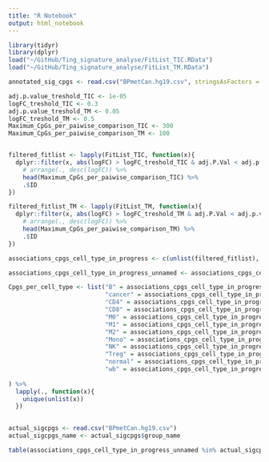 ```yaml
---
title: "R Notebook"
output: html_notebook
---
```



```r
library(tidyr)
library(dplyr)
load("~/GitHub/Ting_signature_analyse/FitList_TIC.RData")
load("~/GitHub/Ting_signature_analyse/FitList_TM.RData")

annotated_sig_cpgs <- read.csv("BPmetCan.hg19.csv", stringsAsFactors = F)
```

```r
adj.p.value_treshold_TIC <- 1e-05
logFC_treshold_TIC <- 0.3
adj.p.value_treshold_TM <- 0.05
logFC_treshold_TM <- 0.5
Maximum_CpGs_per_paiwise_comparison_TIC <- 300
Maximum_CpGs_per_paiwise_comparison_TM <- 100


filtered_fitlist <- lapply(FitList_TIC, function(x){
  dplyr::filter(x, abs(logFC) > logFC_treshold_TIC & adj.P.Val < adj.p.value_treshold_TIC) %>% 
    # arrange(., desc(logFC)) %>%
    head(Maximum_CpGs_per_paiwise_comparison_TIC) %>% 
    .$ID
})

filtered_fitlist_TM <- lapply(FitList_TM, function(x){
  dplyr::filter(x, abs(logFC) > logFC_treshold_TM & adj.P.Val < adj.p.value_treshold_TM) %>% 
    # arrange(., desc(logFC)) %>%
    head(Maximum_CpGs_per_paiwise_comparison_TM) %>%
    .$ID
})
```

```r
associations_cpgs_cell_type_in_progress <- c(unlist(filtered_fitlist), unlist(filtered_fitlist_TM))

associations_cpgs_cell_type_in_progress_unnamed <- associations_cpgs_cell_type_in_progress[!duplicated(associations_cpgs_cell_type_in_progress)]

Cpgs_per_cell_type <- list("B" = associations_cpgs_cell_type_in_progress[stringr::str_detect(names(associations_cpgs_cell_type_in_progress), "B")],
                           "cancer" = associations_cpgs_cell_type_in_progress[stringr::str_detect(names(associations_cpgs_cell_type_in_progress), "cancer")],
                           "CD4" = associations_cpgs_cell_type_in_progress[stringr::str_detect(names(associations_cpgs_cell_type_in_progress), "CD4")],
                           "CD8" = associations_cpgs_cell_type_in_progress[stringr::str_detect(names(associations_cpgs_cell_type_in_progress), "CD8")],
                           "M0" = associations_cpgs_cell_type_in_progress[stringr::str_detect(names(associations_cpgs_cell_type_in_progress), "M0")],
                           "M1" = associations_cpgs_cell_type_in_progress[stringr::str_detect(names(associations_cpgs_cell_type_in_progress), "M1")],
                           "M2" = associations_cpgs_cell_type_in_progress[stringr::str_detect(names(associations_cpgs_cell_type_in_progress), "M2")],
                           "Mono" = associations_cpgs_cell_type_in_progress[stringr::str_detect(names(associations_cpgs_cell_type_in_progress), "Mono")],
                           "NK" = associations_cpgs_cell_type_in_progress[stringr::str_detect(names(associations_cpgs_cell_type_in_progress), "NK")],
                           "Treg" = associations_cpgs_cell_type_in_progress[stringr::str_detect(names(associations_cpgs_cell_type_in_progress), "Treg")],
                           "normal" = associations_cpgs_cell_type_in_progress[stringr::str_detect(names(associations_cpgs_cell_type_in_progress), "normal")],
                           "wb" = associations_cpgs_cell_type_in_progress[stringr::str_detect(names(associations_cpgs_cell_type_in_progress), "wb")]
                             
) %>%
  lapply(., function(x){
    unique(unlist(x))
  })
              

```


```r
actual_sigcpgs <- read.csv("BPmetCan.hg19.csv")
actual_sigcpgs_name <- actual_sigcpgs$group_name

table(associations_cpgs_cell_type_in_progress_unnamed %in% actual_sigcpgs_name)


```

